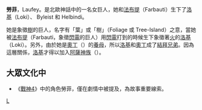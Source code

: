 '''勞菲'''，Laufey。是北歐神話中的一名女巨人，她和[[法布提|法布提]]（Farbauti）生下了[[洛基|洛基]]（Loki）、 Byleist 和 Helbindi。{{fact|有時候，Byleist 會被直接當作[[洛基|洛基]]的另一個名字，Helbindi 則被當作[[奧丁|奧丁]]的另一個名字。}}

她是象徵[[樹|樹]]的巨人，名字有「葉」或「樹」（Foliage 或 Tree-Island）之意，當她被[[法布提|法布提]]（Farbauti，象徵[[閃電|閃電]]的巨人）用[[閃電|閃電]]打到的時候生下象徵著[[火|火]]的[[洛基|洛基]]（Loki）。另外，由於她是[[奧丁|奧丁]]（{{lang|en|Odin}}）的[[養母|養母]]，所以[[洛基|洛基]]和[[奧丁|奧丁]]成了[[結拜兄弟|結拜兄弟]]。因為這層關係，[[洛基|洛基]]才得以加入[[阿薩神族|阿薩神族]]（{{lang|en|Aesir}}）。
== 大眾文化中 ==
* 《[[戰神_(2018年遊戲)|戰神4]]》中的角色勞菲，僅在劇情中被提及，為故事重要線索。

{{北歐神話}}
[[Category:北歐巨人|L]]